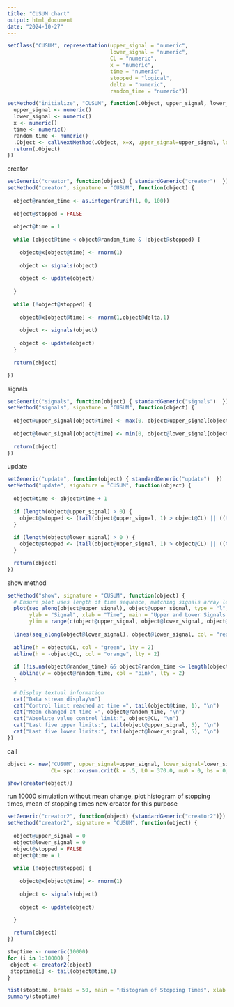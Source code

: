 ---
title: "CUSUM chart"
output: html_document
date: "2024-10-27"
---
```{r}
setClass("CUSUM", representation(upper_signal = "numeric",
                                 lower_signal = "numeric",
                                 CL = "numeric",
                                 x = "numeric",
                                 time = "numeric",
                                 stopped = "logical",
                                 delta = "numeric",
                                 random_time = "numeric"))

setMethod("initialize", "CUSUM", function(.Object, upper_signal, lower_signal, CL, x, time, stopped, delta) {
  upper_signal <- numeric()
  lower_signal <- numeric()
  x <- numeric()
  time <- numeric()
  random_time <- numeric()
  .Object <- callNextMethod(.Object, x=x, upper_signal=upper_signal, lower_signal=lower_signal, CL=CL, time=time, delta=delta)
  return(.Object)
})
```

creator
```{r}
setGeneric("creator", function(object) { standardGeneric("creator")  })
setMethod("creator", signature = "CUSUM", function(object) {
    
  object@random_time <- as.integer(runif(1, 0, 100))
  
  object@stopped = FALSE
  
  object@time = 1 
  
  while (object@time < object@random_time & !object@stopped) {
    
    object@x[object@time] <- rnorm(1)
    
    object <- signals(object)
    
    object <- update(object)
   
  }
  
  while (!object@stopped) {
    
    object@x[object@time] <- rnorm(1,object@delta,1)
    
    object <- signals(object)
    
    object <- update(object)
  }
  
  return(object)

})
```

signals
```{r}
setGeneric("signals", function(object) { standardGeneric("signals")  })
setMethod("signals", signature = "CUSUM", function(object) {
  
  object@upper_signal[object@time] <- max(0, object@upper_signal[object@time - 1] + object@x[object@time] - 0.5)
  
  object@lower_signal[object@time] <- min(0, object@lower_signal[object@time - 1] + object@x[object@time] + 0.5)
  
  return(object)
})
```

update
```{r}
setGeneric("update", function(object) { standardGeneric("update")  })
setMethod("update", signature = "CUSUM", function(object) {
  
  object@time <- object@time + 1
  
  if (length(object@upper_signal) > 0) {
    object@stopped <- (tail(object@upper_signal, 1) > object@CL) || ((tail(object@lower_signal, 1)) < -object@CL)
  }
  
  if (length(object@lower_signal) > 0 ) {
    object@stopped <- (tail(object@upper_signal, 1) > object@CL) || ((tail(object@lower_signal, 1)) < -object@CL)
  }

  return(object)
})
```

show method 
```{r}
setMethod("show", signature = "CUSUM", function(object) {
  # Ensure plot uses length of time sequence, matching signals array lengths
  plot(seq_along(object@upper_signal), object@upper_signal, type = "l", col = "blue",
       ylab = "Signal", xlab = "Time", main = "Upper and Lower Signals Over Time",
       ylim = range(c(object@upper_signal, object@lower_signal, object@CL, -object@CL)))
  
  lines(seq_along(object@lower_signal), object@lower_signal, col = "red")
  
  abline(h = object@CL, col = "green", lty = 2)
  abline(h = -object@CL, col = "orange", lty = 2)
  
  if (!is.na(object@random_time) && object@random_time <= length(object@upper_signal)) {
    abline(v = object@random_time, col = "pink", lty = 2)
  }
  
  # Display textual information
  cat("Data stream display\n")
  cat("Control limit reached at time =", tail(object@time, 1), "\n")
  cat("Mean changed at time =", object@random_time, "\n")
  cat("Absolute value control limit:", object@CL, "\n")
  cat("Last five upper limits:", tail(object@upper_signal, 5), "\n")
  cat("Last five lower limits:", tail(object@lower_signal, 5), "\n")
})
```

call
```{r}
object <- new("CUSUM", upper_signal=upper_signal, lower_signal=lower_signal, 
              CL= spc::xcusum.crit(k = .5, L0 = 370.0, mu0 = 0, hs = 0, sided = "two",r = 30), time=time, delta=1)

show(creator(object))
```

run 10000 simulation without mean change, plot histogram of stopping times, mean of stopping times 
new creator for this purpose 
```{r}
setGeneric("creator2", function(object) {standardGeneric("creator2")})
setMethod("creator2", signature = "CUSUM", function(object) {
  
  object@upper_signal = 0 
  object@lower_signal = 0
  object@stopped = FALSE
  object@time = 1 
  
  while (!object@stopped) {
    
    object@x[object@time] <- rnorm(1)
    
    object <- signals(object)
    
    object <- update(object)
   
  }

  return(object)
})
```
```{r}
stoptime <- numeric(10000)
for (i in 1:10000) {
 object <- creator2(object)
 stoptime[i] <- tail(object@time,1)
}

hist(stoptime, breaks = 50, main = "Histogram of Stopping Times", xlab = "Stopping Time", col = "lightblue")
summary(stoptime)
```




